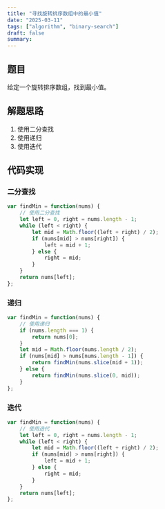 ```yaml
---
title: "寻找旋转排序数组中的最小值"
date: "2025-03-11"
tags: ["algorithm", "binary-search"]
draft: false
summary:
---
```


## 题目

给定一个旋转排序数组，找到最小值。

## 解题思路

1. 使用二分查找
2. 使用递归
3. 使用迭代

## 代码实现 

### 二分查找

```javascript
var findMin = function(nums) {
    // 使用二分查找
    let left = 0, right = nums.length - 1;
    while (left < right) {
        let mid = Math.floor((left + right) / 2);
        if (nums[mid] > nums[right]) {
            left = mid + 1;
        } else {
            right = mid;
        }
    }
    return nums[left];
};
```

### 递归

```javascript
var findMin = function(nums) {
    // 使用递归
    if (nums.length === 1) {
        return nums[0];
    }
    let mid = Math.floor(nums.length / 2);
    if (nums[mid] > nums[nums.length - 1]) {
        return findMin(nums.slice(mid + 1));
    } else {
        return findMin(nums.slice(0, mid));
    }
};
``` 

### 迭代

```javascript
var findMin = function(nums) {
    // 使用迭代
    let left = 0, right = nums.length - 1;
    while (left < right) {
        let mid = Math.floor((left + right) / 2);
        if (nums[mid] > nums[right]) {
            left = mid + 1;
        } else {
            right = mid;
        }
    }
    return nums[left];
};
``` 






